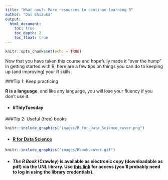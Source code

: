 ```yaml
---
title: "What now?: More resources to continue learning R"
author: "Dai Shizuka"
output: 
  html_document:
    toc: true
    toc_depth: 2
    toc_float: true
---
```


```r
knitr::opts_chunk$set(echo = TRUE)
```

Now that you have taken this course and hopefully made it "over the hump" in getting started with R, here are a few tips on things you can do to keeping up (and improving) your R skills. 


###Tip 1: Keep practicing

**R is a language**, and like any language, you will lose your fluency if you don't use it. 

* #### #TidyTuesday


###Tip 2: Useful (free) books

```r
knitr::include_graphics("images/R_for_Data_Science_cover.png")
```

* #### [R for Data Science](https://r4ds.had.co.nz/index.html) 


```r
knitr::include_graphics("images/Rbook.cover.gif")
```
* #### ***The R Book*** (Crawley) is available as electronic copy (downloadable as pdf) via the UNL library. Use [this link](https://onlinelibrary-wiley-com.libproxy.unl.edu/doi/book/10.1002/9780470515075) for access (you'll probably need to log in using the library credentials).